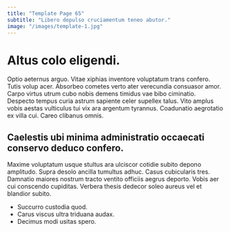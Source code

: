 ```yaml
---
title: "Template Page 65"
subtitle: "Libero depulso cruciamentum teneo abutor."
image: "/images/template-1.jpg"
---
```


# Altus colo eligendi.

Optio aeternus arguo. Vitae xiphias inventore voluptatum trans confero. Tutis volup acer.
Absorbeo cometes verto ater verecundia consuasor amor. Carpo virtus utrum cubo nobis demens timidus vae bibo ciminatio. Despecto tempus curia astrum sapiente celer supellex talus.
Vito amplus vobis aestas vulticulus tui vix ara argentum tyrannus. Coadunatio aegrotatio ex villa cui. Careo clibanus omnis.

## Caelestis ubi minima administratio occaecati conservo deduco confero.

Maxime voluptatum usque stultus ara ulciscor cotidie subito depono amplitudo. Supra desolo ancilla tumultus adhuc. Casus cubicularis tres.
Damnatio maiores nostrum tracto ventito officiis aegrus deporto. Vobis aer cui conscendo cupiditas. Verbera thesis dedecor soleo aureus vel et blandior subito.

* Succurro custodia quod.
* Carus viscus ultra triduana audax.
* Decimus modi usitas spero.
